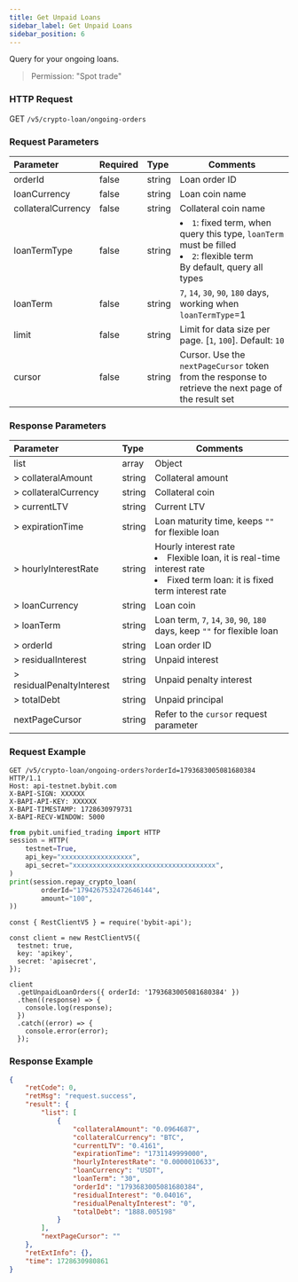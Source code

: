 ```yaml
---
title: Get Unpaid Loans
sidebar_label: Get Unpaid Loans
sidebar_position: 6
---
```

Query for your ongoing loans.
> Permission: "Spot trade"

### HTTP Request
GET `/v5/crypto-loan/ongoing-orders`

### Request Parameters
| Parameter | Required | Type | Comments|
|:----- |:-------|:-----|------ |
|orderId|false|string|Loan order ID|
|loanCurrency|false|string|Loan coin name|
|collateralCurrency|false|string|Collateral coin name|
|loanTermType|false|string|<li>`1`: fixed term, when query this type, `loanTerm` must be filled</li><li>`2`: flexible term</li>By default, query all types|
|loanTerm|false|string|`7`, `14`, `30`, `90`, `180` days, working when `loanTermType`=1|
|limit |false |string |Limit for data size per page. [`1`, `100`]. Default: `10`|
|cursor |false |string |Cursor. Use the `nextPageCursor` token from the response to retrieve the next page of the result set|

### Response Parameters
| Parameter | Type | Comments|
|:----- |:-----|----- |
|list|array|Object|
|> collateralAmount|string|Collateral amount|
|> collateralCurrency|string |Collateral coin|
|> currentLTV|string |Current LTV|
|> expirationTime|string |Loan maturity time, keeps `""` for flexible loan|
|> hourlyInterestRate|string |Hourly interest rate <li>Flexible loan, it is real-time interest rate</li><li>Fixed term loan: it is fixed term interest rate</li>|
|> loanCurrency|string |Loan coin|
|> loanTerm|string |Loan term, `7`, `14`, `30`, `90`, `180` days, keep `""` for flexible loan|
|> orderId|string |Loan order ID|
|> residualInterest|string |Unpaid interest|
|> residualPenaltyInterest|string |Unpaid penalty interest|
|> totalDebt|string |Unpaid principal|
|nextPageCursor |string |Refer to the `cursor` request parameter |

### Request Example

<Tabs groupId="programming-languages">
<TabItem value="http" label="HTTP">

```http
GET /v5/crypto-loan/ongoing-orders?orderId=1793683005081680384 HTTP/1.1
Host: api-testnet.bybit.com
X-BAPI-SIGN: XXXXXX
X-BAPI-API-KEY: XXXXXX
X-BAPI-TIMESTAMP: 1728630979731
X-BAPI-RECV-WINDOW: 5000
```

</TabItem>
<TabItem value="python" label="Python">

```python
from pybit.unified_trading import HTTP
session = HTTP(
    testnet=True,
    api_key="xxxxxxxxxxxxxxxxxx",
    api_secret="xxxxxxxxxxxxxxxxxxxxxxxxxxxxxxxxxxxx",
)
print(session.repay_crypto_loan(
        orderId="1794267532472646144",
        amount="100",
))
```

</TabItem>

<TabItem value="Node" label="Node.js">

```n4js
const { RestClientV5 } = require('bybit-api');

const client = new RestClientV5({
  testnet: true,
  key: 'apikey',
  secret: 'apisecret',
});

client
  .getUnpaidLoanOrders({ orderId: '1793683005081680384' })
  .then((response) => {
    console.log(response);
  })
  .catch((error) => {
    console.error(error);
  });
```

</TabItem>
</Tabs>

### Response Example

```json
{
    "retCode": 0,
    "retMsg": "request.success",
    "result": {
        "list": [
            {
                "collateralAmount": "0.0964687",
                "collateralCurrency": "BTC",
                "currentLTV": "0.4161",
                "expirationTime": "1731149999000",
                "hourlyInterestRate": "0.0000010633",
                "loanCurrency": "USDT",
                "loanTerm": "30",
                "orderId": "1793683005081680384",
                "residualInterest": "0.04016",
                "residualPenaltyInterest": "0",
                "totalDebt": "1888.005198"
            }
        ],
        "nextPageCursor": ""
    },
    "retExtInfo": {},
    "time": 1728630980861
}
```
